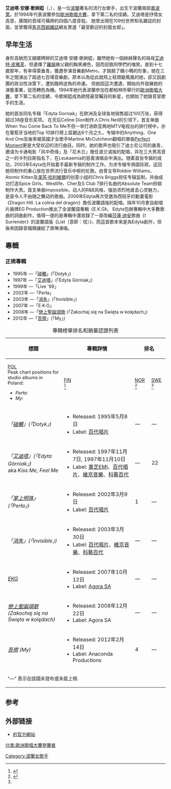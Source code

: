 {{tone|time=2019-02-24}}
{{Infobox musical artist  
| Name = Edyta Górniak
| Img = Edyta Górniak.jpg
| Img_capt = 
| Img_size = <!-- 僅在原始圖片寬度小於 250px 時填寫 -->
| Landscape = 
| Background = solo_singer
| Birth_name = Edyta Górniak
| Alias = 
| Born = {{birth date and age|1972|11|14}}
| Died = 
| Origin = {{POL}}[[津比采|津比采]]
| Instrument = 
| Genre = [[流行音樂|流行]]、[[節奏藍調|節奏藍調]]、[[流行搖滾|流行搖滾]]、[[成人當代音樂|成人當代音樂]]、[[舞蹈流行音樂|舞蹈流行音樂]]
| Occupation = [[歌手|歌手]]、[[唱片製作人|唱片製作人]]、[[作曲家|作曲家]]
| Years_active = 1994年—至今
| Label = [[維京音樂|維京音樂]]、[[科藝百代|科藝百代]]
| Associated_acts = 
| URL = http://www.edytagorniak.com edytagorniak.com
| Current_members = 
| Past_members = 
| Notable_instruments = 
| website             = [http://www.edytagorniak.com www.edytagorniak.com]
| signature            = Edytagórniakpodpis.jpg
}}
'''艾迪塔·安娜·歌娳婭'''（{{Lang-pl|Edyta Anna Górniak}}，{{bd|1972年|11月14日}}），是一位[[波蘭|波蘭]]著名的流行女歌手，出生于波蘭南部[[奧波萊|奧波萊]]。於1994年代表波蘭參加[[歐洲歌唱大賽|歐洲歌唱大賽]]，拿下第二名的佳績。艾迪塔是抒情女高音，廣闊的音域可橫跨約四個八度音程。 她曾出現在109份世界知名雜誌的封面，並曾獲得[[美信|馬克西姆雜誌]]網友票選「最受歡迎的封面女郎」。

==早年生活==
身形高䠷而又嫋娜娉婷的艾迪塔·安娜·歌娳婭，雖然她有一個赫赫聲名的祖母[[艾迪特·皮雅芙|艾迪特·皮雅芙]]，但遺傳了[[羅姆|羅姆]]裔父親的黝黑膚色，因而招致同學們的嗤笑。直到十七歲那年，有幸得蒙垂青，獲邀參演音樂劇Metro，才跳脫了醜小鴨的形象，她在三年之間演出了超過七百場音樂劇，原本以為從此就飛上枝頭變鳳凰的她，卻又因劇團的政治性決策下，遭到臨時逆角的命運。 但她因這次遭遇，開始向外發展她的演藝事業，從而轉危為機。1994年她代表波蘭參加在都柏林所舉行的[[歐洲歌唱大賽|歐洲歌唱大賽]]，拿下第二名的佳績，令歌娳婭成為歐陸最受矚目的新星，也開始了她錄音室歌手的生涯。

她的首张同名专辑「Edyta Gorniak」在欧洲及全球各地销售超过100万张，获得超过38座音乐奖项。
在天后Celine Dion制作人Chris Neil的引领下，首支单曲When You Come Back To Me不但一举打进欧亚两地MTV电视台的排行榜中，亦在葡萄牙当地的Top 10排行榜上盘踞达6个月之久，专辑中的Anything、One And One及後來被英國才女歌手Martine McCutcheon翻唱的單曲[[Perfect_Moment|Perfect Moment]]更是大受欢迎的流行曲目。同时，她的歌声也吸引了迪士尼公司的垂青，邀请为卡通电影「风中奇缘」及「花木兰」擔任波兰语版的配唱，并在三大男高音之一的卡列拉斯指名下，在Leukaemia的慈善演唱会中演出。随着首张专辑的成功，2003年Edyta也开始着手最新专辑的制作工作。为求专辑专俱国际观，这回她将制作的重心放在世界流行音乐中枢的伦敦。由曾主导Robbie Williams、Atomic Kitten及[[潔芮·哈利維爾|潔芮·哈利維爾]]的创意小组的Chris Briggs担任专辑监制，并由成功打造Spice Girls、Westlife、Cher及S Club 7排行名曲的Absolute Team担纲制作大责。首支单曲Impossible，动人的R&B风格，强劲浓烈地直击心灵魅力，是首令人不由随之舞动的歌曲。2006年Edyta再次受邀為西班牙的動畫電影《Dragon Hill. La colina del dragón》擔任波蘭語版的配唱，隔年10月更自創唱片廠牌EG Production推出了全波蘭語專輯《E.K.G》， Edyta包辦專輯中大多數歌曲的詞曲創作，值得一提的是專輯中還收錄了一首改編[[莎蓮·迪安|莎蓮·迪安]]歌曲《I Surrender》的波蘭語版《List（意即：信）》，而這首歌本來是為Edyta創作，但後來因錄音檔期讓給了席琳演唱。

== 專輯 ==


===正規專輯===
* 1995年 —「[[碰觸|碰觸]]」(「Dotyk」)
* 1997年 —「[[艾迪塔|艾迪塔]]」(「Edyta Górniak」)
* 1999年 —「Live '99」
* 2002年 —「Perła」
* 2003年 —「[[消失_(艾迪塔專輯)|消失]]」(「Invisible」)
* 2007年 —「E·K·G」
* 2008年 —「[[戀上聖誕頌歌|戀上聖誕頌歌]] (「Zakochaj się na Święta w kolędach」)
* 2012年 —「[[吾儕|吾儕]]」(「My」) 
{| class="wikitable plainrowheaders" style="text-align:center;"
|+專輯榜單排名和銷量認證列表
! scope="col" rowspan="2" style="width:14em;" | 標題
! scope="col" rowspan="2" style="width:18em;" | 專輯詳情
! scope="col" colspan="5" | 排名
! scope="col" rowspan="2" style="width:12em;" | 銷量認證
|-
! scope="col" style="width:3em;font-size:90%;" | [[OLiS|POL]]<br><ref name="OLiS">Peak chart positions for studio albums in Poland:
* ''Perła'': {{cite web|url=http://olis.onyx.pl/listy/index.asp?idlisty=80&lang=en|title=OLiS – sales for the period 11.03.2002 – 17.03.2002|work=[[OLiS|OLiS]]|publisher=[[Polish_Society_of_the_Phonographic_Industry|ZPAV]]|accessdate=29 December 2016}}
* ''My'': {{cite web|url=http://olis.onyx.pl/listy/index.asp?idlisty=721&lang=en|title=OLiS – sales for the period 13.02.2012 – 19.02.2012|work=[[OLiS|OLiS]]|publisher=[[Polish_Society_of_the_Phonographic_Industry|ZPAV]]|accessdate=29 December 2016}}</ref>
! scope="col" style="width:3em;font-size:90%;" | [[The_Official_Finnish_Charts|FIN]]<br><ref>{{cite web|last=Hung|first=Steffen|url=http://finnishcharts.com/showinterpret.asp?interpret=Edyta+G%F3rniak|title=Discography Edyta Górniak|publisher=finnishcharts.com. Hung Medien (Steffen Hung)|accessdate=29 December 2016}}</ref>
! scope="col" style="width:3em;font-size:90%;" | [[VG-lista|NOR]]<br><ref>{{cite web|last=Hung|first=Steffen|url=http://norwegiancharts.com/showinterpret.asp?interpret=Edyta+G%F3rniak|title=Discography Edyta Górniak|publisher=norwegiancharts.com. Hung Medien (Steffen Hung)|accessdate=29 December 2016}}</ref>
! scope="col" style="width:3em;font-size:90%;" | [[Sverigetopplistan|SWE]]<br><ref name="SWE"/>
! scope="col" style="width:3em;font-size:90%;" | [[Swiss_Hitparade|SWI]]<br><ref name="SWI"/>
|-
! scope="row" | ''「[[碰觸|碰觸]]」(「Dotyk」)''
|
* Released: 1995年5月8日{{POL}}
* Label: [[百代唱片|百代唱片]]
| — || — || — || — || —
|
* ZPAV: 4× 白金<ref>{{cite web|url=http://bestsellery.zpav.pl/wyroznienia/platynoweplyty/cd/archiwum.php?year=1997#title|title=Albums and singles certified Platinum in 1997|publisher=[[Polish_Society_of_the_Phonographic_Industry|ZPAV]]|language=pl|accessdate=29 December 2016}}</ref>
|-
! scope="row" | ''「[[艾迪塔|艾迪塔]]」(「Edyta Górniak」) ''<br>aka ''Kiss Me, Feel Me''
|
* Released: 1997年11月7日{{JPN}}, 1997年11月10日 {{POL}}
* Label: [[東芝EMI|東芝EMI]]、[[百代唱片|百代唱片]]、[[維京音樂|維京音樂]]、[[科藝百代|科藝百代]]
| — || 22 || 13 || 18 || 40
|
* ZPAV: 白金<ref>{{cite web|url=http://bestsellery.zpav.pl/wyroznienia/platynoweplyty/cd/archiwum.php?year=1998#title|title=Albums and singles certified Platinum in 1998|publisher=[[Polish_Society_of_the_Phonographic_Industry|ZPAV]]|language=pl|accessdate=29 December 2016}}</ref>
|-
! scope="row" | ''「[[消失_(艾迪塔專輯)|掌上明珠]]」(「Perła」)''
|
* Released: 2002年3月9日{{POL}} 
* Label: [[百代唱片|百代唱片]] 
| 1 || — || — || — || —
|
* ZPAV: 金<ref>{{cite web|url=http://bestsellery.zpav.pl/wyroznienia/zloteplyty/cd/archiwum.php?year=2002#title|title=Albums and singles certified Gold in 2002|publisher=[[Polish_Society_of_the_Phonographic_Industry|ZPAV]]|language=pl|accessdate=29 December 2016}}</ref>
|-
! scope="row" | ''「[[消失_(艾迪塔專輯)|消失]]」(「Invisible」)''
|
* Released: 2003年3月30日
* Label: [[百代唱片|百代唱片]]、[[維京音樂|維京音樂]]、[[科藝百代|科藝百代]]
| — || — || — || — || —
|
|-
! scope="row" | ''[[EKG|EKG]]''
|
* Released: 2007年10月12日{{POL}}
* Label: [[Agora_SA|Agora SA]]
| — || — || — || — || —
|
* ZPAV: 白金<ref>{{cite web|url=http://bestsellery.zpav.pl/wyroznienia/platynoweplyty/cd/archiwum.php?year=2007#title|title=Albums and singles certified Platinum in 2007|publisher=[[Polish_Society_of_the_Phonographic_Industry|ZPAV]]|language=pl|accessdate=29 December 2016}}</ref>
|-
! scope="row" | ''[[戀上聖誕頌歌|戀上聖誕頌歌]] (Zakochaj się na Święta w kolędach)''
|
* Released: 2008年12月22日{{POL}}
* Label: Agora SA
| — || — || — || — || —
|
|-
! scope="row" | ''[[吾儕|吾儕]] (My)''
|
* Released: 2012年2月14日{{POL}}
* Label: Anaconda Productions
| 4 || — || — || — || —
|
|-
| colspan="8" style="font-size:90%;" | "—" 表示在該國未發布或未能上榜.
|}

==参考==
{{reflist}}

== 外部链接 ==
{{wikiquote|en:Edyta Górniak|Edyta Górniak}}
* [https://web.archive.org/web/20180815032453/http://www.edytagorniak.com/ 的官方網站]

{{Authority control}}
{{DEFAULTSORT:Górniak, Edyta}}
[[Category:波蘭女歌手|Category:波蘭女歌手]]
[[分类:歐洲歌唱大賽參賽者|分类:歐洲歌唱大賽參賽者]]